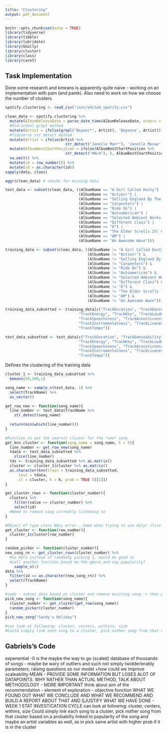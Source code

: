 ```yaml
---
title: "Clustering"
output: pdf_document
---
```


```r
knitr::opts_chunk$set(echo = TRUE)
library(tidyverse)
library(tibble)
library(lubridate)
library(GGally)
library(cluster)
library(class)
library(caret)
```

## Task Implementation
Done some research and kmeans is apparently quite naive - working on
an implementation with pam (and pamk). Also need to work on how we
choose the number of clusters.

```r

spotify.clustering <- read_csv("inst/edited_spotify.csv")

clean_data <- spotify.clustering %>%
  mutate(AlbumReleaseDate = parse_date_time(AlbumReleaseDate, orders = c("y", "ym","ymd"))) %>%
  #Old-school grepl method
  mutate(Artist = ifelse(grepl("Beyonc*", Artist), 'Beyonce', Artist)) %>%
  #Tidyverse str_detect method
  mutate(Artist = ifelse(Artist %>% 
                           str_detect("Janelle Mon*"), 'Janelle Monae', Artist)) %>%
  mutate(AlbumBestChartPosition = ifelse(AlbumBestChartPosition %>% 
                           str_detect("#N/A"), 0, AlbumBestChartPosition)) %>%
  na.omit() %>%
  mutate(id = row_number()) %>%
  mutate(id = as.character(id))
sapply(data, class)

aggr(clean_data) # checks for missing data

test_data <- subset(clean_data, ((AlbumName == "A Girl Called Dusty") | 
                                 (AlbumName == "Action!") |
                                 (AlbumName == "Selling England By The Pound") |
                                 (AlbumName == "Carpenters") | 
                                 (AlbumName == "Ride On") |
                                 (AlbumName == "Autoamerican") |
                                 (AlbumName == "Selected Ambient Works 85-92") |    
                                 (AlbumName == "Different Class") |
                                 (AlbumName == "O") |
                                 (AlbumName == "The Elder Scrolls IV: Oblivion: Original Game Soundtrack") |
                                 (AlbumName == "AM") |
                                 (AlbumName == "An Awesome Wave")))

training_data <- subset(clean_data, ((AlbumName != "A Girl Called Dusty") & 
                                     (AlbumName != "Action!") &
                                     (AlbumName != "Selling England By The Pound") &
                                     (AlbumName != "Carpenters") & 
                                     (AlbumName != "Ride On") &
                                     (AlbumName != "Autoamerican") &
                                     (AlbumName != "Selected Ambient Works 85-92") &    
                                     (AlbumName != "Different Class") &
                                     (AlbumName != "O") &
                                     (AlbumName != "The Elder Scrolls IV: Oblivion: Original Game Soundtrack") &
                                     (AlbumName != "AM") &
                                     (AlbumName != "An Awesome Wave")))

training_data_subsetted <- training_data[c("TrackDuration", "TrackDanceability",
                                 "TrackEnergy", "TrackKey", "TrackLoudness",
                                 "TrackSpeechiness", "TrackAcousticness",
                                 "TrackInstrumentalness", "TrackLiveness", "TrackValence",
                                 "TrackTempo")]

test_data_subsetted <- test_data[c("TrackDuration", "TrackDanceability",
                                 "TrackEnergy", "TrackKey", "TrackLoudness",
                                 "TrackSpeechiness", "TrackAcousticness",
                                 "TrackInstrumentalness", "TrackLiveness", "TrackValence",
                                 "TrackTempo")]

```


Defines the clustering of the training data
```r
cluster_1 <- training_data_subsetted %>%
  kmeans(50,100,1)
```

```r
song_name <- sample_n(test_data, 1) %>%
  select(TrackName) %>%
  as_vector()

get_row_new <- function(song_name){
  line_number <- test_data$TrackName %>%
    str_detect(song_name)
    
  return(min(which(line_number)))
}

#Function to get the nearest cluster for the *new* song
get_knn_cluster <- function(song_name = song_name, k = 5){
  line_number <- get_row_new(song_name)
  tdata <- test_data_subsetted %>%
    slice(line_number)
  tds <- training_data_subsetted %>% as.matrix()
  cluster <- cluster_1$cluster %>% as.matrix()
  as.character(knn(train = training_data_subsetted,
      test = tdata,
      cl = cluster, k = k, prob = TRUE )[[1]])
}

get_cluster_rows <- function(cluster_number){
  clusters %>%
    filter(value == cluster_number) %>%
    select(id) 
  #Need to remove song currently listening to
}

#Object of type class NULL error...hmmm when trying to use dplyr slice but works with base :O
get_cluster <- function(row_number){
  cluster_1$cluster[row_number]
}

random_picker <- function(cluster_number){
new_song_rn <- get_cluster_rows(cluster_number) %>%
  #So here instead of randomly picking 1, would be good to
  #call another function based on the genre and say popularity?
    sample_n(1)
data %>%
  filter(id == as.character(new_song_rn)) %>%
  select(TrackName)
}

#sudo - subset data based on cluster and remove existing song -> then pick one of remaining songs.
pick_new_song <- function(song_name){
  cluster_number <- get_cluster(get_row(song_name))
  random_picker(cluster_number)
}
pick_new_song("Sandy's Holiday")

#can look at following: cluster, centers, withins, size
#Could simply link each song to a cluster, pick nother song from that cluster based on a probabilty linked to popularity of the song and maybe an artist variables as well, as in pick same artist with higher prob if it is in the cluster
```

## Gabriels's Code
 expenential -0 is the maybe the way to go (scaled)
 database of thousands of songs - maybe be wary of outliers and such not
 simply twidderlerably parameters, raising questions so our model +how could we improve
 scaleability
 MEAN - PROVIDE SOME INFORMATION BUT LOSES ALOT OF DATAPOINTS. 
 WHY RATHER THAN ACTUAL METHOD, TALK ABOUT METHODOLOGY - MORE IMPORTANT
 think about aim of the recommendation - element of exploration - objective function
 WHAT WE FOUND OUT WHAT WE CONCLUDE AND WHAT WE RECOMMEND AND BUILD A REPORT ABOUT THAT AND SJUSTIFY WHAT WE HAVE DONE - WEEK 1 STAT INVESTICATION CYCLE
can look at following: cluster, centers, withins, size
Could simply link each song to a cluster, pick nother song from that cluster based on a probabilty linked to popularity of the song and maybe an artist variables as well, as in pick same artist with higher prob if it is in the cluster

